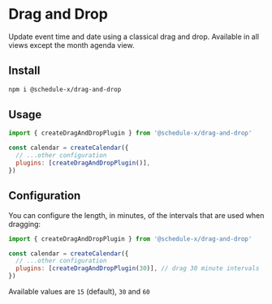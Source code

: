 # Drag and Drop

Update event time and date using a classical drag and drop. Available in all views except the month agenda view.

## Install

```bash copy
npm i @schedule-x/drag-and-drop
```

## Usage

```js
import { createDragAndDropPlugin } from '@schedule-x/drag-and-drop'

const calendar = createCalendar({
  // ...other configuration
  plugins: [createDragAndDropPlugin()],
})
```

## Configuration

You can configure the length, in minutes, of the intervals that are used when dragging:

```js
import { createDragAndDropPlugin } from '@schedule-x/drag-and-drop'

const calendar = createCalendar({
  // ...other configuration
  plugins: [createDragAndDropPlugin(30)], // drag 30 minute intervals
})
```

Available values are `15` (default), `30` and `60`
